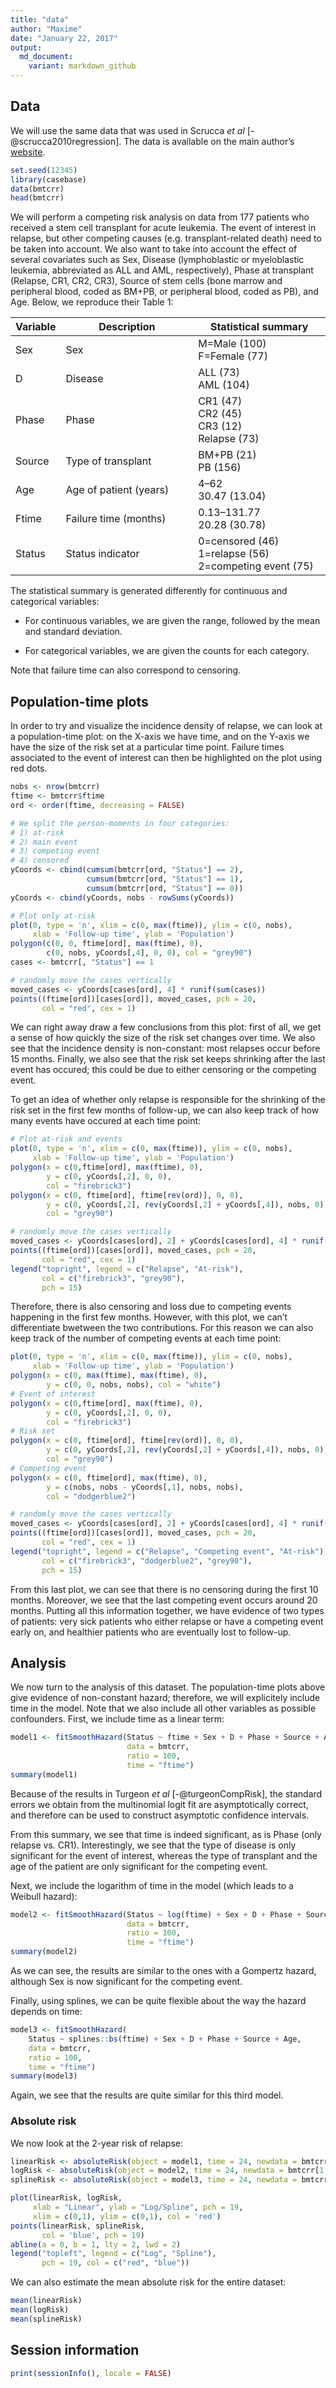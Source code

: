```yaml
---
title: "data"
author: "Maxime"
date: "January 22, 2017"
output:
  md_document:
    variant: markdown_github
---
```


## Data

We will use the same data that was used in Scrucca *et al* [-@scrucca2010regression]. The data is available on the main author's [website](http://www.stat.unipg.it/luca/R/).

```r
set.seed(12345)
library(casebase)
data(bmtcrr)
head(bmtcrr)
```

We will perform a competing risk analysis on data from 177 patients who received a stem cell transplant for acute leukemia. The event of interest in relapse, but other competing causes (e.g. transplant-related death) need to be taken into account. We also want to take into account the effect of several covariates such as Sex, Disease (lymphoblastic or myeloblastic leukemia, abbreviated as ALL and AML, respectively), Phase at transplant (Relapse, CR1, CR2, CR3), Source of stem cells (bone marrow and peripheral blood, coded as BM+PB, or peripheral blood, coded as PB), and Age. Below, we reproduce their Table 1:

| Variable | Description            | Statistical summary    |
| -------- | ---------------------- | ---------------------- |
| Sex      | Sex                    | M=Male (100) <br> F=Female (77) |
| D        | Disease                | ALL (73) <br> AML (104) |
| Phase    | Phase                  | CR1 (47) <br> CR2 (45) <br> CR3 (12) <br> Relapse (73) |
| Source   | Type of transplant     | BM+PB (21) <br> PB (156) |
| Age      | Age of patient (years) | 4–62 <br> 30.47 (13.04) |
| Ftime    | Failure time (months)  | 0.13–131.77 <br> 20.28 (30.78) |
| Status   | Status indicator       | 0=censored (46) <br> 1=relapse (56) <br> 2=competing event (75) |

The statistical summary is generated differently for continuous and categorical variables: 

 - For continuous variables, we are given the range, followed by the mean and standard deviation.
 
 - For categorical variables, we are given the counts for each category.
 
Note that failure time can also correspond to censoring.

## Population-time plots

In order to try and visualize the incidence density of relapse, we can look at a population-time plot: on the X-axis we have time, and on the Y-axis we have the size of the risk set at a particular time point. Failure times associated to the event of interest can then be highlighted on the plot using red dots.

```r
nobs <- nrow(bmtcrr)
ftime <- bmtcrr$ftime
ord <- order(ftime, decreasing = FALSE)

# We split the person-moments in four categories:
# 1) at-risk
# 2) main event
# 3) competing event
# 4) censored
yCoords <- cbind(cumsum(bmtcrr[ord, "Status"] == 2), 
                 cumsum(bmtcrr[ord, "Status"] == 1),
                 cumsum(bmtcrr[ord, "Status"] == 0))
yCoords <- cbind(yCoords, nobs - rowSums(yCoords))

# Plot only at-risk
plot(0, type = 'n', xlim = c(0, max(ftime)), ylim = c(0, nobs), 
     xlab = 'Follow-up time', ylab = 'Population')
polygon(c(0, 0, ftime[ord], max(ftime), 0),
        c(0, nobs, yCoords[,4], 0, 0), col = "grey90")
cases <- bmtcrr[, "Status"] == 1

# randomly move the cases vertically
moved_cases <- yCoords[cases[ord], 4] * runif(sum(cases))
points((ftime[ord])[cases[ord]], moved_cases, pch = 20, 
       col = "red", cex = 1)
```

We can right away draw a few conclusions from this plot: first of all, we get a sense of how quickly the size of the risk set changes over time. We also see that the incidence density is non-constant: most relapses occur before 15 months. Finally, we also see that the risk set keeps shrinking after the last event has occured; this could be due to either censoring or the competing event.

To get an idea of whether only relapse is responsible for the shrinking of the risk set in the first few months of follow-up, we can also keep track of how many events have occured at each time point:

```r
# Plot at-risk and events
plot(0, type = 'n', xlim = c(0, max(ftime)), ylim = c(0, nobs), 
     xlab = 'Follow-up time', ylab = 'Population')
polygon(x = c(0,ftime[ord], max(ftime), 0), 
        y = c(0, yCoords[,2], 0, 0), 
        col = "firebrick3")
polygon(x = c(0, ftime[ord], ftime[rev(ord)], 0, 0),
        y = c(0, yCoords[,2], rev(yCoords[,2] + yCoords[,4]), nobs, 0), 
        col = "grey90")

# randomly move the cases vertically
moved_cases <- yCoords[cases[ord], 2] + yCoords[cases[ord], 4] * runif(sum(cases))
points((ftime[ord])[cases[ord]], moved_cases, pch = 20,
       col = "red", cex = 1)
legend("topright", legend = c("Relapse", "At-risk"), 
       col = c("firebrick3", "grey90"),
       pch = 15)
```

Therefore, there is also censoring and loss due to competing events happening in the first few months. However, with this plot, we can't differentiate bwetween the two contributions. For this reason we can also keep track of the number of competing events at each time point:

```r
plot(0, type = 'n', xlim = c(0, max(ftime)), ylim = c(0, nobs), 
     xlab = 'Follow-up time', ylab = 'Population')
polygon(x = c(0, max(ftime), max(ftime), 0),
        y = c(0, 0, nobs, nobs), col = "white")
# Event of interest
polygon(x = c(0,ftime[ord], max(ftime), 0), 
        y = c(0, yCoords[,2], 0, 0), 
        col = "firebrick3")
# Risk set
polygon(x = c(0, ftime[ord], ftime[rev(ord)], 0, 0),
        y = c(0, yCoords[,2], rev(yCoords[,2] + yCoords[,4]), nobs, 0), 
        col = "grey90")
# Competing event
polygon(x = c(0, ftime[ord], max(ftime), 0), 
        y = c(nobs, nobs - yCoords[,1], nobs, nobs), 
        col = "dodgerblue2")

# randomly move the cases vertically
moved_cases <- yCoords[cases[ord], 2] + yCoords[cases[ord], 4] * runif(sum(cases))
points((ftime[ord])[cases[ord]], moved_cases, pch = 20,
       col = "red", cex = 1)
legend("topright", legend = c("Relapse", "Competing event", "At-risk"), 
       col = c("firebrick3", "dodgerblue2", "grey90"),
       pch = 15)
```

From this last plot, we can see that there is no censoring during the first 10 months. Moreover, we see that the last competing event occurs around 20 months. Putting all this information together, we have evidence of two types of patients: very sick patients who either relapse or have a competing event early on, and healthier patients who are eventually lost to follow-up.

## Analysis

We now turn to the analysis of this dataset. The population-time plots above give evidence of non-constant hazard; therefore, we will explicitely include time in the model. Note that we also include all other variables as possible confounders. First, we include time as a linear term:

```r
model1 <- fitSmoothHazard(Status ~ ftime + Sex + D + Phase + Source + Age, 
                          data = bmtcrr, 
                          ratio = 100,
                          time = "ftime")
summary(model1)
```

Because of the results in Turgeon *et al* [-@turgeonCompRisk], the standard errors we obtain from the multinomial logit fit are asymptotically correct, and therefore can be used to construct asymptotic confidence intervals. 

From this summary, we see that time is indeed significant, as is Phase (only relapse vs. CR1). Interestingly, we see that the type of disease is only significant for the event of interest, whereas the type of transplant and the age of the patient are only significant for the competing event.

Next, we include the logarithm of time in the model (which leads to a Weibull hazard):


```r
model2 <- fitSmoothHazard(Status ~ log(ftime) + Sex + D + Phase + Source + Age, 
                          data = bmtcrr, 
                          ratio = 100, 
                          time = "ftime")
summary(model2)
```

As we can see, the results are similar to the ones with a Gompertz hazard, although Sex is now significant for the competing event.

Finally, using splines, we can be quite flexible about the way the hazard depends on time:

```r
model3 <- fitSmoothHazard(
    Status ~ splines::bs(ftime) + Sex + D + Phase + Source + Age, 
    data = bmtcrr, 
    ratio = 100, 
    time = "ftime")
summary(model3)
```

Again, we see that the results are quite similar for this third model.

### Absolute risk

We now look at the 2-year risk of relapse:

```r
linearRisk <- absoluteRisk(object = model1, time = 24, newdata = bmtcrr[1:10,])
logRisk <- absoluteRisk(object = model2, time = 24, newdata = bmtcrr[1:10,])
splineRisk <- absoluteRisk(object = model3, time = 24, newdata = bmtcrr[1:10,])
```

```r
plot(linearRisk, logRisk,
     xlab = "Linear", ylab = "Log/Spline", pch = 19,
     xlim = c(0,1), ylim = c(0,1), col = 'red')
points(linearRisk, splineRisk,
       col = 'blue', pch = 19)
abline(a = 0, b = 1, lty = 2, lwd = 2)
legend("topleft", legend = c("Log", "Spline"),
       pch = 19, col = c("red", "blue"))
```

We can also estimate the mean absolute risk for the entire dataset:
```r
mean(linearRisk)
mean(logRisk)
mean(splineRisk)
```

## Session information

```r
print(sessionInfo(), locale = FALSE)
```

